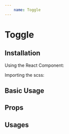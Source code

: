 ```yaml
---
    name: Toggle
---
```



# Toggle
## Installation

Using the React Component:


Importing the scss:


## Basic Usage

<Playground>
    <Toggle />
</Playground>

## Props
<PropsTable of={Toggle}/>


## Usages
